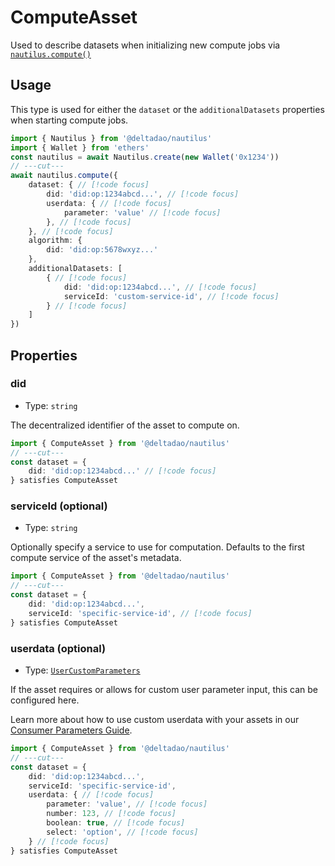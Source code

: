 # ComputeAsset

Used to describe datasets when initializing new compute jobs via [`nautilus.compute()`](/docs/api/nautilus/compute)

## Usage
This type is used for either the `dataset` or the `additionalDatasets` properties when starting compute jobs.

```ts twoslash
import { Nautilus } from '@deltadao/nautilus'
import { Wallet } from 'ethers'
const nautilus = await Nautilus.create(new Wallet('0x1234'))
// ---cut---
await nautilus.compute({
    dataset: { // [!code focus]
        did: 'did:op:1234abcd...', // [!code focus]
        userdata: { // [!code focus]
            parameter: 'value' // [!code focus] 
        }, // [!code focus]
    }, // [!code focus]
    algorithm: {
        did: 'did:op:5678wxyz...'
    },
    additionalDatasets: [
        { // [!code focus]
            did: 'did:op:1234abcd...', // [!code focus]
            serviceId: 'custom-service-id', // [!code focus]
        } // [!code focus]
    ]
})
```

## Properties

### did
- Type: `string`

The decentralized identifier of the asset to compute on.
```ts twoslash
import { ComputeAsset } from '@deltadao/nautilus'
// ---cut---
const dataset = {
    did: 'did:op:1234abcd...' // [!code focus]
} satisfies ComputeAsset
```

### serviceId (optional)
- Type: `string`

Optionally specify a service to use for computation. Defaults to the first compute service of the asset's metadata.
```ts twoslash
import { ComputeAsset } from '@deltadao/nautilus'
// ---cut---
const dataset = {
    did: 'did:op:1234abcd...', 
    serviceId: 'specific-service-id', // [!code focus]
} satisfies ComputeAsset
```

### userdata (optional)
- Type: [`UserCustomParameters`](/docs/api/UserCustomParameters)

If the asset requires or allows for custom user parameter input, this can be configured here.

Learn more about how to use custom userdata with your assets in our [Consumer Parameters Guide](/docs/api/ConsumerParameterBuilder).
```ts twoslash
import { ComputeAsset } from '@deltadao/nautilus'
// ---cut---
const dataset = {
    did: 'did:op:1234abcd...', 
    serviceId: 'specific-service-id',
    userdata: { // [!code focus]
        parameter: 'value', // [!code focus]
        number: 123, // [!code focus]
        boolean: true, // [!code focus]
        select: 'option', // [!code focus]
    } // [!code focus]
} satisfies ComputeAsset
```
